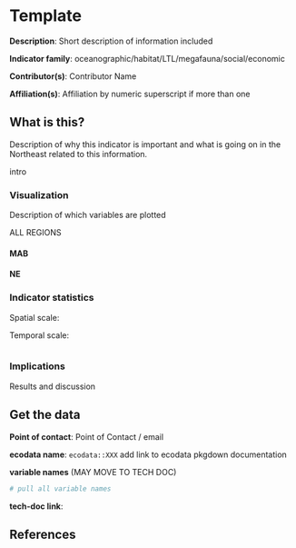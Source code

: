 # Template

**Description**: Short description of information included 

**Indicator family**: oceanographic/habitat/LTL/megafauna/social/economic

**Contributor(s)**: Contributor Name  

**Affiliation(s)**: Affiliation by numeric superscript if more than one
  

## What is this?

Description of why this indicator is important and what is going on in the Northeast related to this information. 

intro

### Visualization

Description of which variables are plotted 

ALL REGIONS

#### MAB 

#### NE


### Indicator statistics

Spatial scale: 

Temporal scale: 


```r

```


### Implications

Results and discussion

## Get the data

**Point of contact**: Point of Contact / email

**ecodata name**: `ecodata::XXX` add link to ecodata pkgdown documentation

**variable names** (MAY MOVE TO TECH DOC)

```r
# pull all variable names
```

**tech-doc link**: 


## References
